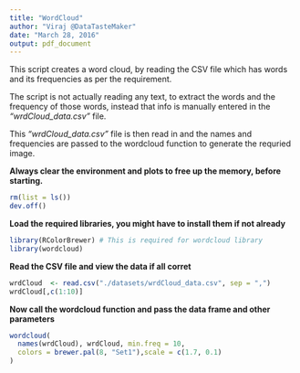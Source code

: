 ```yaml
---
title: "WordCloud"
author: "Viraj @DataTasteMaker"
date: "March 28, 2016"
output: pdf_document
---
```


This script creates a word cloud, by reading the CSV file which has words and its frequencies as per the requirement.

The script is not actually reading any text, to extract the words and the frequency of those words, instead that info is manually entered in the *"wrdCloud_data.csv"* file.

This *"wrdCloud_data.csv"* file is then read in and the names and frequencies are passed to the wordcloud function to generate the requried image.


**Always clear the environment and plots to free up the memory, before starting.**
```r
rm(list = ls())
dev.off()
```


**Load the required libraries, you might have to install them if not already**
```r
library(RColorBrewer) # This is required for wordcloud library
library(wordcloud)
```


**Read the CSV file and view the data if all corret**
```r
wrdCloud  <- read.csv("./datasets/wrdCloud_data.csv", sep = ",")
wrdCloud[,c(1:10)]
```

**Now call the wordcloud function and pass the data frame and other parameters**
```r
wordcloud(
  names(wrdCloud), wrdCloud, min.freq = 10,
  colors = brewer.pal(8, "Set1"),scale = c(1.7, 0.1)
)
```

